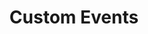 ---
id: "vue_tf_hard_013"
questionType: "TRUE_FALSE"
title: "Custom Events"
statement: "Child components emit custom events using this.$emit()."
difficulty: "HARD"
category: "Vue"
correctAnswer: true
explanation: "$emit is used to trigger custom events from child to parent."
---